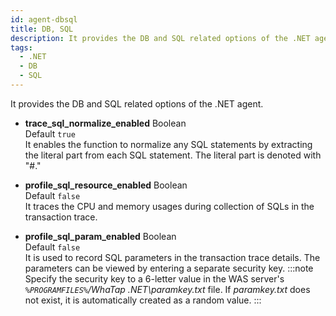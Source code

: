 ```yaml
---
id: agent-dbsql
title: DB, SQL
description: It provides the DB and SQL related options of the .NET agent.
tags:
  - .NET
  - DB
  - SQL
---
```


It provides the DB and SQL related options of the .NET agent.

-   **trace_sql_normalize_enabled** <span class='type'>Boolean</span><br/>Default `true`<br/>
    It enables the function to normalize any SQL statements by extracting the literal part from each SQL statement. The literal part is denoted with "#."

-   **profile_sql_resource_enabled** <span class='type'>Boolean</span><br/>Default `false`<br/>
    It traces the CPU and memory usages during collection of SQLs in the transaction trace.

-   **profile_sql_param_enabled** <span class='type'>Boolean</span><br/>Default `false`<br/>
        It is used to record SQL parameters in the transaction trace details. The parameters can be viewed by entering a separate security key.
    :::note
    Specify the security key to a 6-letter value in the WAS server's _`%PROGRAMFILES%`/WhaTap .NET\\paramkey.txt_ file. If _paramkey.txt_ does not exist, it is automatically created as a random value.
    :::
